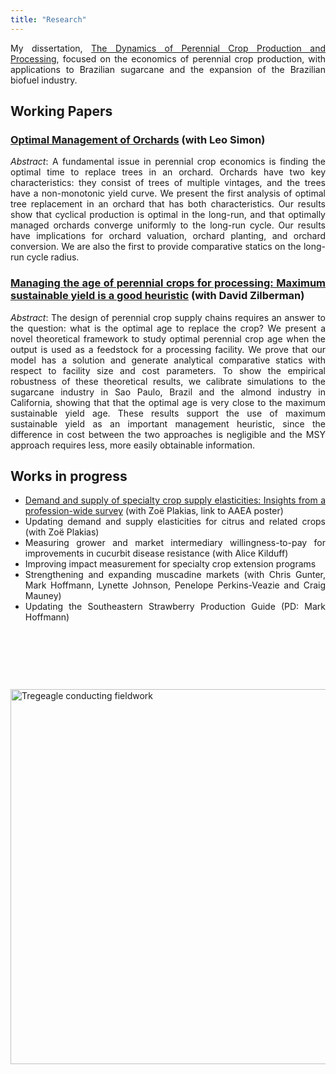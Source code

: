 ```yaml
---
title: "Research"
---
```


<style>
body {
text-align: justify}
</style>

<!-- Research page under construction -->

My dissertation, [The Dynamics of Perennial Crop Production and Processing](files/dissertationFinal.pdf), focused on the economics of perennial crop production, with applications to Brazilian sugarcane and the expansion of the Brazilian biofuel industry.


## Working Papers

### [Optimal Management of Orchards](files/OptimalManagementOfOrchards_200909.pdf) (with Leo Simon)

*Abstract*:
A fundamental issue in perennial crop economics is finding the optimal time to replace trees in an orchard. Orchards have two key characteristics: they consist of trees of multiple vintages, and the trees have a non-monotonic yield curve. We present the first analysis of optimal tree replacement in an orchard that has both characteristics. Our results show that cyclical production is optimal in the long-run, and that optimally managed orchards converge uniformly to the long-run cycle. Our results have implications for orchard valuation, orchard planting, and orchard conversion. We are also the first to provide comparative statics on the long-run cycle radius. 


### [Managing the age of perennial crops for processing: Maximum sustainable yield is a good heuristic](files/refineryRotationDraft_forPublication.pdf) (with David Zilberman)
*Abstract*:
The design of perennial crop supply chains requires an answer to the question: what is the optimal age to replace the crop? We present a novel theoretical framework to study optimal perennial crop age when the output is used as a feedstock for a processing facility. We prove that our model has a solution and generate analytical comparative statics with respect to facility size and cost parameters. To show the empirical robustness of these theoretical results, we calibrate simulations to the sugarcane industry in Sao Paulo, Brazil and the almond industry in California, showing that that the optimal age is very close to the maximum sustainable yield age. These results support the use of maximum sustainable yield as an important management heuristic, since the difference in cost between the two approaches is negligible and the MSY approach requires less, more easily obtainable information.


## Works in progress
  - [Demand and supply of specialty crop supply elasticities: Insights from a profession-wide survey](files/SCSE Poster Draft Final.pdf) (with Zoë Plakias, link to AAEA poster)
  - Updating demand and supply elasticities for citrus and related crops (with Zoë Plakias)
  - Measuring grower and market intermediary willingness-to-pay for improvements in cucurbit disease resistance (with Alice Kilduff)
  - Improving impact measurement for specialty crop extension programs
  - Strengthening and expanding muscadine markets (with Chris Gunter, Mark Hoffmann, Lynette Johnson, Penelope Perkins-Veazie and Craig Mauney)
  - Updating the Southeastern Strawberry Production Guide (PD: Mark Hoffmann)

<br>

<br>

<br>

<img align="center" src="./photos/MagicSweetPotatoForest.jpg" width = "600" title="Tregeagle conducting fieldwork">
